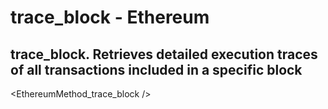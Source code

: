 # trace_block - Ethereum

## trace_block. Retrieves detailed execution traces of all transactions included in a specific block


<EthereumMethod_trace_block />
